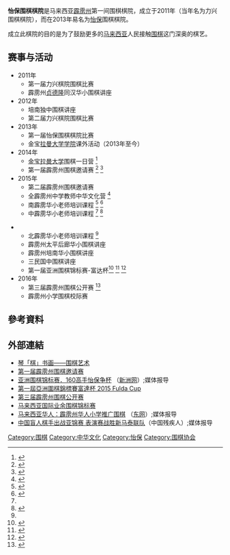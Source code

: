 '''怡保围棋棋院'''是马来西亚[[霹雳州|霹雳州]]第一间围棋棋院，成立于2011年（当年名为力兴围棋棋院），而在2013年易名为[[怡保|怡保]]围棋棋院。

成立此棋院的目的是为了鼓励更多的[[马来西亚|马来西亚]]人民接触[[围棋|围棋]]这门深奥的棋艺。

==赛事与活动==
*2011年 
**第一届力兴棋院围棋比赛
**霹雳州[[贞德隆|贞德隆]]同汉华小围棋讲座
*2012年
**培南独中围棋讲座
**第二届力兴棋院围棋比赛
*2013年
**第一届怡保围棋棋院比赛 
**金宝[[拉曼大学学院|拉曼大学学院]]课外活动（2013年至今）
*2014年  
**[[金宝|金宝]][[拉曼大学|拉曼大学]]围棋一日营 <ref name="multiple3">{{cite web | title = 琴「棋」书画――围棋艺术 | url = http://www.utar.edu.my/ics/index.jsp?fcatid=252&fcontentid=2647&f2ndcontentid=119663 | author = 蔡广林 | date = 2014年11月22日 | 5 =  | access-date = 2016年8月3日 | archive-url = https://web.archive.org/web/20161003161840/http://www.utar.edu.my/ics/index.jsp?fcatid=252&fcontentid=2647&f2ndcontentid=119663 | archive-date = 2016年10月3日 | dead-url = yes }}</ref>
**第一届霹雳州围棋邀请赛 <ref name="multiple1">{{cite web | title = 第一届霹雳州围棋邀请赛 | url = http://unithebi.blogspot.my/2014_11_01_archive.html | author = Unit Hal Ehwal Bukan Islam Perak | date = 2014年11月14日 | 5 =  | access-date = 2016年8月3日 | archive-date = 2016年8月16日 | archive-url = https://web.archive.org/web/20160816104819/http://unithebi.blogspot.my/2014_11_01_archive.html | dead-url = no }}</ref> <ref name="multiple10">{{cite web | title =  1st Perak Weiqi Tournament 2014 | url =  http://weiqi.org.my/2014/10/ | author =  billy chia | date =  October 24, 2014 | 5 =   | access-date =  2016-08-03 | archive-date =  2020-11-23 | archive-url =  https://web.archive.org/web/20201123165208/https://weiqi.org.my/2014/10/ | dead-url =  no }}</ref>
*2015年
**第二届霹雳州围棋邀请赛
**全霹雳州中学教师中华文化营 <ref name="multiple12">{{cite web | title = 霹雳中学教师中华文化营2015 | url = https://candicehaha.wordpress.com/author/candicehaha/page/2/ | author = candicehaha | date = October 7, 2015 | access-date = 2016-08-03 | archive-date = 2016-10-13 | archive-url = https://web.archive.org/web/20161013174626/https://candicehaha.wordpress.com/author/candicehaha/page/2/ | dead-url = no }}</ref> 
**南霹雳华小老师培训课程 <ref name="multiple7">{{cite web |  title = 马来西亚华人：霹雳州华人小学推广围棋 |  url = http://hk.on.cc/int/bkn/cnt/news/20141208/bknint-20141208142433148-1208_17011_001_cn.html |  3 =  |  access-date = 2016-08-03 |  archive-date = 2016-08-29 |  archive-url = https://web.archive.org/web/20160829015534/http://hk.on.cc/int/bkn/cnt/news/20141208/bknint-20141208142433148-1208_17011_001_cn.html |  dead-url = no }}</ref>  <ref name="multiple9">{{cite web | title = 教師華社灌溉下 霹州圍棋綻放異彩 | url = http://www.chinapress.com.my/20151210/%E9%A6%AC%E6%BC%A2%E9%A0%86%EF%BC%9A%E6%95%99%E5%B8%AB%E8%8F%AF%E7%A4%BE%E7%81%8C%E6%BA%89%E4%B8%8B-%E9%9C%B9%E5%B7%9E%E5%9C%8D%E6%A3%8B%E7%B6%BB%E6%94%BE%E7%95%B0%E5%BD%A9/ | author = 中国报 | date = 2015年12月10日 | 5 =  | access-date = 2016年8月3日 | archive-date = 2016年8月25日 | archive-url = https://web.archive.org/web/20160825183851/http://www.chinapress.com.my/20151210/%E9%A6%AC%E6%BC%A2%E9%A0%86%EF%BC%9A%E6%95%99%E5%B8%AB%E8%8F%AF%E7%A4%BE%E7%81%8C%E6%BA%89%E4%B8%8B-%E9%9C%B9%E5%B7%9E%E5%9C%8D%E6%A3%8B%E7%B6%BB%E6%94%BE%E7%95%B0%E5%BD%A9/ | dead-url = no }}</ref>
**中霹雳华小老师培训课程 <ref name="multiple7"></ref> <ref name="multiple11">{{cite web |  title = 大马霹州议员称明年将围棋带入华小 传承中华文化 |  url = http://news.163.com/15/0107/08/AFBI9GLA00014AEE.html?f=jsearch |  3 =  }}{{Dead link|date=2020年1月 |bot=InternetArchiveBot |fix-attempted=yes }}</ref> 

**北霹雳华小老师培训课程 <ref name="multiple7"></ref>
**霹雳州太平后廊华小围棋讲座
**霹雳州培南华小围棋讲座
**三民国中围棋讲座 
**第一届亚洲围棋锦标赛-富达杯<ref name="multiple2">{{cite web| title = 亚洲围棋锦标赛．160高手怡保争杯| url = http://www.sinchew.com.my/node/1481305| author = 新洲网| date = 2015-12-10| 5 = | access-date = 2016-08-03| archive-date = 2016-08-07| archive-url = https://web.archive.org/web/20160807011151/http://www.sinchew.com.my/node/1481305| dead-url = no}}</ref> <ref name="multiple4"> {{cite web |  title = 第一屆亞洲圍棋錦標賽富達杯 2015 Fulda Cup | url = https://www.youtube.com/watch?v=D-7hiaJok6w | }}</ref> <ref name="multiple8">{{cite web|  title =中国盲人棋手出战亚锦赛 表演赛战胜新马泰联队|  url =http://www.chinadp.net.cn/news_/picnews/2015-12/12-14919.html|  author =中国残疾人网记者徐俊星|  date =2015年12月12日|  5 =|  deadurl =yes|  archiveurl =https://web.archive.org/web/20160918015539/http://www.chinadp.net.cn/news_/picnews/2015-12/12-14919.html|  archivedate =2016年9月18日}}</ref>
*2016年
**第三届霹雳州围棋公开赛 <ref name="multiple5">{{cite web |  title = 第三届霹雳州围棋公开赛 | url = http://www.wherevent.com/detail/%E6%80%A1%E4%BF%9D%E5%9B%B4%E6%A3%8B%E6%A3%8B%E9%99%A2-Ipoh-Weiqi-%E7%AC%AC%E4%B8%89%E5%B1%8A%E9%9C%B9%E9%9B%B3%E5%B7%9E%E5%9B%B4%E6%A3%8B%E5%85%AC%E5%BC%80%E8%B5%9B-3rd-Perak-Weiqi-Open-Championship| }}</ref> 
**霹雳州小学围棋校际赛

== 參考資料 ==

{{Reflist|2}}

== 外部連結 ==
<!-- 請放與主題直接相關的網站，格式為 [網址 顯示說明]-->
* [https://web.archive.org/web/20161003161840/http://www.utar.edu.my/ics/index.jsp?fcatid=252&fcontentid=2647&f2ndcontentid=119663 琴「棋」书画――围棋艺术]
* [http://unithebi.blogspot.my/2014_11_01_archive.html 第一届霹雳州围棋邀请赛] {{Wayback|url=http://unithebi.blogspot.my/2014_11_01_archive.html |date=20160816104819 }}
* [http://www.sinchew.com.my/node/1481305 亚洲围棋锦标赛．160高手怡保争杯] {{Wayback|url=http://www.sinchew.com.my/node/1481305 |date=20160807011151 }}（[[新洲网|新洲网]]）;媒体报导
* [https://www.youtube.com/watch?v=D-7hiaJok6w 第一屆亞洲圍棋錦標賽富達杯 2015 Fulda Cup]
* [http://www.wherevent.com/detail/%E6%80%A1%E4%BF%9D%E5%9B%B4%E6%A3%8B%E6%A3%8B%E9%99%A2-Ipoh-Weiqi-%E7%AC%AC%E4%B8%89%E5%B1%8A%E9%9C%B9%E9%9B%B3%E5%B7%9E%E5%9B%B4%E6%A3%8B%E5%85%AC%E5%BC%80%E8%B5%9B-3rd-Perak-Weiqi-Open-Championship 第三届霹雳州围棋公开赛]
* [https://web.archive.org/web/20160817222244/http://www.miagc.org/ 马来西亚国际业余围棋锦标赛]
* [http://hk.on.cc/int/bkn/cnt/news/20141208/bknint-20141208142433148-1208_17011_001_cn.html 马来西亚华人：霹雳州华人小学推广围棋] {{Wayback|url=http://hk.on.cc/int/bkn/cnt/news/20141208/bknint-20141208142433148-1208_17011_001_cn.html |date=20160829015534 }}（[[东网|东网]]）;媒体报导
* [https://web.archive.org/web/20160918015539/http://www.chinadp.net.cn/news_/picnews/2015-12/12-14919.html 中国盲人棋手出战亚锦赛 表演赛战胜新马泰联队]（中国残疾人）;媒体报导

<!--- 分類 --->
[[Category:围棋|Category:围棋]]
[[Category:中华文化|Category:中华文化]]
[[Category:怡保|Category:怡保]]
[[Category:围棋协会|Category:围棋协会]]